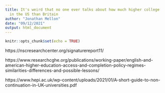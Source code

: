 ```yaml
---
title: It's weird that no one ever talks about how much higher college dropout is
  in the US than Britain
author: "Jonathan Mellon"
date: "09/12/2021"
output: html_document
---
```


```r
knitr::opts_chunk$set(echo = TRUE)
```

https://nscresearchcenter.org/signaturereport11/

https://www.researchcghe.org/publications/working-paper/english-and-american-higher-education-access-and-completion-policy-regimes-similarities-differences-and-possible-lessons/


https://www.hepi.ac.uk/wp-content/uploads/2021/01/A-short-guide-to-non-continuation-in-UK-universities.pdf